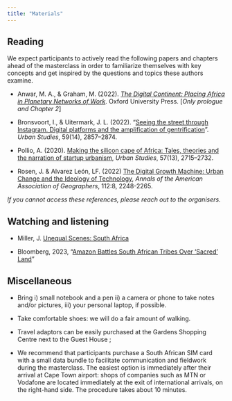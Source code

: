 ---
title: "Materials"
---

## Reading

We expect participants to actively read the following papers and chapters ahead of the masterclass in order to familiarize themselves with key concepts and get inspired by the questions and topics these authors examine.

- Anwar, M. A., & Graham, M. (2022). *[The Digital Continent: Placing Africa in Planetary Networks of Work](https://library.oapen.org/handle/20.500.12657/52606)*. Oxford University Press. [*Only prologue and Chapter 2*]

- Bronsvoort, I., & Uitermark, J. L. (2022). "[Seeing the street through Instagram. Digital platforms and the amplification of gentrification](https://journals.sagepub.com/doi/full/10.1177/00420980211046539)". *Urban Studies*, 59(14), 2857–2874.


<!-- -  Guermond, V. (2022) "[Whose money? Digital remittances, mobile money and fintech in Ghana](https://www.tandfonline.com/doi/full/10.1080/17530350.2021.2018347?src=recsys), *Journal of Cultural Economy*, 15:4, 436-451. -->

<!-- - Pollio A. & Cirolia, L. (2022) "[Fintech urbanism in the startup capital of Africa](https://www.tandfonline.com/doi/full/10.1080/17530350.2022.2058058)", *Journal of Cultural Economy*, 15:4, 508-523. -->


-  Pollio, A. (2020). [Making the silicon cape of Africa: Tales, theories and the narration of startup urbanism](https://doi.org/10.1177/0042098019884275), *Urban Studies*, 57(13), 2715--2732.

- Rosen, J. & Alvarez León, LF. (2022) [The Digital Growth Machine: Urban Change and the Ideology of Technology](https://www.tandfonline.com/doi/full/10.1080/24694452.2022.2052008), *Annals of the American Association of Geographers*, 112:8, 2248-2265.


*If you cannot access these references, please reach out to the organisers.*

## Watching and listening

-   Miller, J. [Unequal Scenes: South Africa](https://unequalscenes.com/south-africa)

- Bloomberg, 2023, "[Amazon Battles South African Tribes Over ‘Sacred’ Land](https://www.bloomberg.com/news/videos/2022-12-15/amazon-battles-south-african-tribes-over-sacred-land-video)"



## Miscellaneous

-   Bring i) small notebook and a pen ii) a camera or phone to take notes and/or pictures, iii) your personal laptop, if possible.

-   Take comfortable shoes: we will do a fair amount of walking.

-   Travel adaptors can be easily purchased at the Gardens Shopping Centre next to the Guest House ;

-   We recommend that participants purchase a South African SIM card with a small data bundle to facilitate communication and fieldwork during the masterclass. The easiest option is immediately after their arrival at Cape Town airport: shops of companies such as MTN or Vodafone are located immediately at the exit of international arrivals, on the right-hand side. The procedure takes about 10 minutes.
